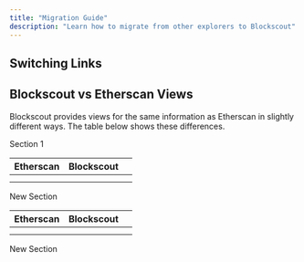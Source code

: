 ```yaml
---
title: "Migration Guide"
description: "Learn how to migrate from other explorers to Blockscout"
---
```


## Switching Links

## Blockscout vs Etherscan Views

Blockscout provides views for the same information as Etherscan in slightly different ways. The table below shows these differences.

<Accordion title="Find Etherscan info in Blockscout" icon="sparkles">
  Section 1

  | Etherscan | Blockscout | |
  | --------- | ---------- | --- |
  |           |            | |
  |           |            | |

  New Section

  | Etherscan | Blockscout | |
  | --------- | ---------- | --- |
  |           |            | |
  |           |            | |

  New Section
</Accordion>